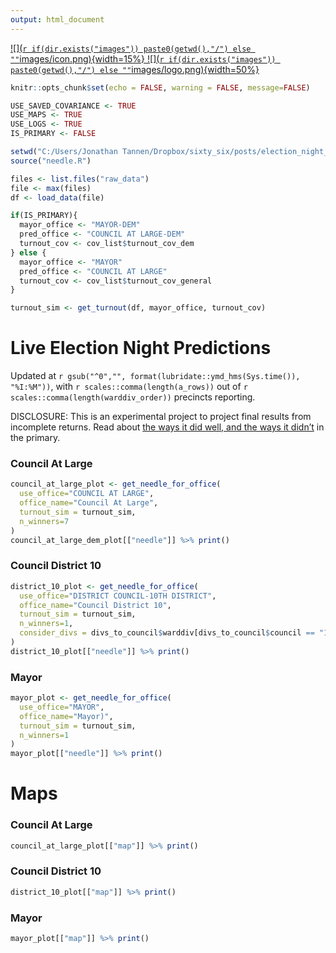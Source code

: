 ```yaml
---
output: html_document
---
```


<style>

table, td, th {
  border: none;
  padding-left: 1em;
  padding-right: 1em;
  min-width: 50%;
  margin-left: auto;
  margin-right: auto;
  margin-top: 1em;
  margin-bottom: 1em;
}

</style>

[![](`r if(dir.exists("images")) paste0(getwd(),"/") else ""`images/icon.png){width=15%}
![](`r if(dir.exists("images")) paste0(getwd(),"/") else ""`images/logo.png){width=50%}](https://sixtysixwards.com)

```r
knitr::opts_chunk$set(echo = FALSE, warning = FALSE, message=FALSE)

USE_SAVED_COVARIANCE <- TRUE
USE_MAPS <- TRUE
USE_LOGS <- TRUE
IS_PRIMARY <- FALSE

setwd("C:/Users/Jonathan Tannen/Dropbox/sixty_six/posts/election_night_needle/")
source("needle.R")

files <- list.files("raw_data")
file <- max(files)
df <- load_data(file)

if(IS_PRIMARY){
  mayor_office <- "MAYOR-DEM" 
  pred_office <- "COUNCIL AT LARGE-DEM"
  turnout_cov <- cov_list$turnout_cov_dem
} else {
  mayor_office <- "MAYOR"
  pred_office <- "COUNCIL AT LARGE"
  turnout_cov <- cov_list$turnout_cov_general
}

turnout_sim <- get_turnout(df, mayor_office, turnout_cov)
```

# Live Election Night Predictions
Updated at `r gsub("^0","", format(lubridate::ymd_hms(Sys.time()), "%I:%M"))`, with `r scales::comma(length(a_rows))` out of `r scales::comma(length(warddiv_order))` precincts reporting.

DISCLOSURE: This is an experimental project to project final results from incomplete returns. Read about [the ways it did well, and the ways it didn't]() in the primary.

### Council At Large
```r
council_at_large_plot <- get_needle_for_office(
  use_office="COUNCIL AT LARGE",
  office_name="Council At Large",
  turnout_sim = turnout_sim,
  n_winners=7
)
council_at_large_dem_plot[["needle"]] %>% print()
```

### Council District 10
```r
district_10_plot <- get_needle_for_office(
  use_office="DISTRICT COUNCIL-10TH DISTRICT",
  office_name="Council District 10",
  turnout_sim = turnout_sim,
  n_winners=1,
  consider_divs = divs_to_council$warddiv[divs_to_council$council == "10"]
)
district_10_plot[["needle"]] %>% print()
```

### Mayor
```r
mayor_plot <- get_needle_for_office(
  use_office="MAYOR",
  office_name="Mayor)",
  turnout_sim = turnout_sim,
  n_winners=1
)
mayor_plot[["needle"]] %>% print()
```


# Maps

### Council At Large
```r
council_at_large_plot[["map"]] %>% print()
```

### Council District 10
```r
district_10_plot[["map"]] %>% print()
```

### Mayor
```r
mayor_plot[["map"]] %>% print()
```

